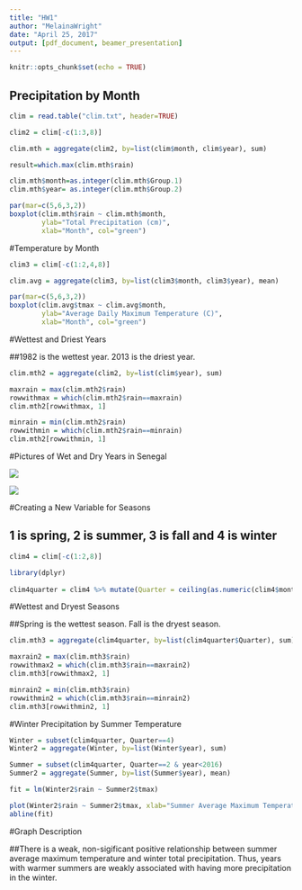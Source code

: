 ```yaml
---
title: "HW1"
author: "MelainaWright"
date: "April 25, 2017"
output: [pdf_document, beamer_presentation]
---
```


```r
knitr::opts_chunk$set(echo = TRUE)
```

## Precipitation by Month

```r
clim = read.table("clim.txt", header=TRUE)

clim2 = clim[-c(1:3,8)]

clim.mth = aggregate(clim2, by=list(clim$month, clim$year), sum)

result=which.max(clim.mth$rain)

clim.mth$month=as.integer(clim.mth$Group.1)
clim.mth$year= as.integer(clim.mth$Group.2)

par(mar=c(5,6,3,2))
boxplot(clim.mth$rain ~ clim.mth$month, 
        ylab="Total Precipitation (cm)", 
        xlab="Month", col="green")
```

#Temperature by Month

```r
clim3 = clim[-c(1:2,4,8)]

clim.avg = aggregate(clim3, by=list(clim3$month, clim3$year), mean)

par(mar=c(5,6,3,2))
boxplot(clim.avg$tmax ~ clim.avg$month, 
        ylab="Average Daily Maximum Temperature (C)", 
        xlab="Month", col="green")
```

#Wettest and Driest Years

##1982 is the wettest year. 2013 is the driest year.

```r

clim.mth2 = aggregate(clim2, by=list(clim$year), sum)

maxrain = max(clim.mth2$rain)
rowwithmax = which(clim.mth2$rain==maxrain)
clim.mth2[rowwithmax, 1]

minrain = min(clim.mth2$rain)
rowwithmin = which(clim.mth2$rain==minrain)
clim.mth2[rowwithmin, 1]

```


#Pictures of Wet and Dry Years in Senegal

<img src="SenegalWetYear.jpg">

<img src="SenegalDryYear.jpg">
  

#Creating a New Variable for Seasons

## 1 is spring, 2 is summer, 3 is fall and 4 is winter

```r

clim4 = clim[-c(1:2,8)]

library(dplyr)
  
clim4quarter = clim4 %>% mutate(Quarter = ceiling(as.numeric(clim4$month) / 3))

```


#Wettest and Dryest Seasons

##Spring is the wettest season. Fall is the dryest season.

```r

clim.mth3 = aggregate(clim4quarter, by=list(clim4quarter$Quarter), sum)

maxrain2 = max(clim.mth3$rain)
rowwithmax2 = which(clim.mth3$rain==maxrain2)
clim.mth3[rowwithmax2, 1]

minrain2 = min(clim.mth3$rain)
rowwithmin2 = which(clim.mth3$rain==minrain2)
clim.mth3[rowwithmin2, 1]

```

#Winter Precipitation by Summer Temperature


```r

Winter = subset(clim4quarter, Quarter==4)
Winter2 = aggregate(Winter, by=list(Winter$year), sum)

Summer = subset(clim4quarter, Quarter==2 & year<2016)
Summer2 = aggregate(Summer, by=list(Summer$year), mean)

fit = lm(Winter2$rain ~ Summer2$tmax)

plot(Winter2$rain ~ Summer2$tmax, xlab="Summer Average Maximum Temperature (C)", ylab="Winter Total Precipitation (cm)")
abline(fit)

```

#Graph Description

##There is a weak, non-sigificant positive relationship between summer average maximum temperature and winter total precipitation. Thus, years with warmer summers are weakly associated with having more precipitation in the winter.
